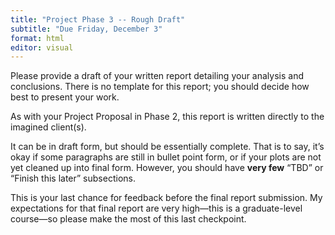 ```yaml
---
title: "Project Phase 3 -- Rough Draft"
subtitle: "Due Friday, December 3" 
format: html
editor: visual
---
```


Please provide a draft of your written report detailing your analysis and conclusions. There is no template for this report; you should decide how best to present your work.

As with your Project Proposal in Phase 2, this report is written directly to the imagined client(s).

It can be in draft form, but should be essentially complete. That is to say, it's okay if some paragraphs are still in bullet point form, or if your plots are not yet cleaned up into final form. However, you should have **very few** "TBD" or "Finish this later" subsections.

This is your last chance for feedback before the final report submission. My expectations for that final report are very high---this is a graduate-level course---so please make the most of this last checkpoint.
